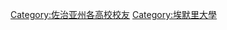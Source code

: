 {{catmore|埃默里大學}}
{{Commons category|Alumni of Emory University}}

[[Category:佐治亚州各高校校友|Category:佐治亚州各高校校友]]
[[Category:埃默里大學|Category:埃默里大學]]